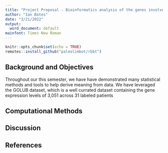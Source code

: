 ```yaml
---
title: "Project Proposal - Bioinformatics analysis of the genes involved in the extension of prostate cancer to adjacent lymph nodes by supervised and unsupervised machine learning methods: The role of SPAG1 and PLEKHF2"
author: "Ian Bates"
date: "3/21/2022"
output:
  word_document: default
mainfont: Times New Roman
---
```


```r
knitr::opts_chunk$set(echo = TRUE)
remotes::install_github("paleolimbot/rbbt")

```

## Background and Objectives

Throughout our this semester, we have have demonstrated many statistical methods and tools to help derive meaning from data.  We have leveraged the GOLUB dataset, which is a well currated dataset containing the gene expression levels of 3,051 across 31 labeled patients

## Computational Methods

## Discussion

## References